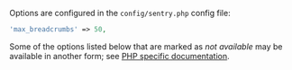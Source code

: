 Options are configured in the `config/sentry.php` config file:

```php {filename:config/sentry.php}
'max_breadcrumbs' => 50,
```

<Note>

Some of the options listed below that are marked as _not available_ may be available in another form; see [PHP specific documentation](/product/releases/).

</Note>
